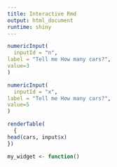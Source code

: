 ```yaml
---
title: Interactive Rmd
output: html_document
runtime: shiny
---
```

  
```r
numericInput(
  inputId = "n",
label = "Tell me How many cars?", 
value=3
)

numericInput(
  inputId = "x",
label = "Tell me How many cars?", 
value=5
)

renderTable(
  {
head(cars, input$x)
})

my_widget <- function()
```

